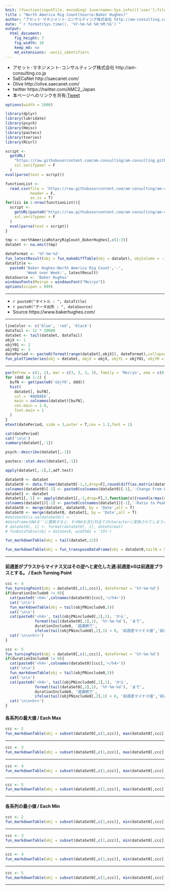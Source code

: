 ```yaml
---
knit: (function(inputFile, encoding) {username<-Sys.info()['user'];fileName<-'defaultPath.csv';pathToFile <-paste0('C:/Users/', username,'/Desktop/pathToCSV/');setwd(pathToFile);buf0<-read.csv(fileName,header = F,skip = 0,stringsAsFactor = F,check.names = F,fileEncoding = 'utf-8');timeStamp<-format(Sys.time(),'%Y%m%d%H%M%S');rmarkdown::render(inputFile, encoding = encoding, output_file = paste0('C:/Users/',username,buf0[2,1],'charts/','am-consulting.co.jp-NorthAmericaRigCount.html')) })
title : "North America Rig Count(Source:Baker Hughes)"
author: "アセット･マネジメント･コンサルティング株式会社 http://am-consulting.co.jp"
date: "`r format(Sys.time(), '%Y-%m-%d %H:%M:%S')`"
output: 
  html_document:
    fig_height: 7
    fig_width: 10
    keep_md: no
    md_extensions: -ascii_identifiers 
---
```

<link href="http://knowledgevault.saecanet.com/components/rmarkdown-html.css" rel="stylesheet"> 
<script src="http://knowledgevault.saecanet.com/components/JavascriptCode.js"></script>
<style>.main-container {max-width : 1000px;}</style>

- アセット･マネジメント･コンサルティング株式会社 http://am-consulting.co.jp
- SaECaNet http://saecanet.com/
- Olive http://olive.saecanet.com/
- twitter https://twitter.com/AMC2_Japan
- 本ページへのリンクを共有:<a href="https://twitter.com/share" class="twitter-share-button" data-via="AMC2_Japan" data-size="large">Tweet</a> <script>!function(d,s,id){var js,fjs=d.getElementsByTagName(s)[0],p=/^http:/.test(d.location)?'http':'https';if(!d.getElementById(id)){js=d.createElement(s);js.id=id;js.src=p+'://platform.twitter.com/widgets.js';fjs.parentNode.insertBefore(js,fjs);}}(document, 'script', 'twitter-wjs');</script>

```r
options(width = 1000)
```

```r
library(dplyr)
library(lubridate)
library(psych)
library(Hmisc)
library(pastecs)
library(tseries)
library(RCurl)
```

```r
script <-
  getURL(
    "https://raw.githubusercontent.com/am-consulting/am-consulting.github.io/master/importNorthAmericaRotaryRigCount.r",
    ssl.verifypeer = F
  )
eval(parse(text = script))
```

```r
functionList <-
  read.csv(file = 'https://raw.githubusercontent.com/am-consulting/am-consulting.github.io/master/csv/functionList.csv',
           header = F,
           as.is = T)
for(iii in 1:nrow(functionList)){
  script <- 
    getURL(paste0("https://raw.githubusercontent.com/am-consulting/am-consulting.github.io/master/", functionList[iii,1]),
    ssl.verifypeer = F
  )
  eval(parse(text = script))
}
```

```r
tmp <- northAmericaRotaryRigCount_BakerHughes[,c(1:3)]
dataSet <- na.omit(tmp)
```

```r
dateFormat <- '%Y-%m-%d'
fun_latestResult(obj = fun_makeDiffTable(obj = dataSet), objColumn = -1, dateFormat = dateFormat)
dataTitle <-
  paste0('Baker Hughes:North America Rig Count','-',
         'Week over Week:', latestResult)
dataSource <- 'Baker Hughes'
windowsFonts(Meiryo = windowsFont("Meiryo"))
options(scipen = 999)
```

***

- `r paste0("タイトル : ", dataTitle)`
- `r paste0("データ出所 : ", dataSource)`
- Source https://www.bakerhughes.com/

***

```r
lineColor <- c('blue', 'red', 'black')
dataTail <- 12 * 20000
dataSet <- tail(dataSet, dataTail)
objX <- 1
objY01 <- 2
objY02 <- 3
datePeriod <- paste0(format(range(dataSet[,objX]), dateFormat),collapse = '~')
fun_plotTimeSeries(obj = dataSet, objX = objX, objYL = objY01, objYR = objY02, dataSource = dataSource,lwdR = 1)
```

***

```r
par(mfrow = c(1, 2), mar = c(3, 3, 3, 3), family = 'Meiryo', oma = c(0, 0, 3, 0))
for (ddd in 1:2) {
  bufN <- get(paste0('objY0', ddd))
  hist(
    dataSet[, bufN],
    col = '#ADD8E6',
    main = colnames(dataSet)[bufN],
    cex.main = 1.0,
    font.main = 1
  )
}
mtext(datePeriod, side = 3,outer = T,cex = 1.2,font = 1)
```

```r
cat(datePeriod)
cat('\n\n')
summary(dataSet[,-1])
```

```r
psych::describe(dataSet[,-1])
```

```r
pastecs::stat.desc(dataSet[,-1]) 
```

```r
apply(dataSet[,-1],2,adf.test)
```

```r
dataSet0 <- dataSet
dataSet0 <- data.frame(dataSet0[-1,1,drop=F],round(diff(as.matrix(dataSet0[,-1,drop=F])),10),check.names = F)
colnames(dataSet0)[-1] <- paste0(colnames(dataSet0)[-1],'-Change From Last Data')
dataSet1 <- dataSet
dataSet1[,-1] <- apply(dataSet1[,-1,drop=F],2,function(x){round(x/max(x)*100,0)})
colnames(dataSet1)[-1] <- paste0(colnames(dataSet1)[-1],'-Ratio to Peak(%)')
dataSet0 <- merge(dataSet, dataSet0, by = 'Date',all = T)
dataSet0 <- merge(dataSet0, dataSet1, by = 'Date',all = T)
#dataSet0[is.na(dataSet0)] <- ''
#dataframeのNAを''に置換すると、そのNAを含む列全てがcharacterに変換されてしまうので注意
# dataSet0[, 1] <- format(dataSet0[, 1], dateFormat)
# funDataTable(obj = dataSet0, width01 = '15%')
```

```r
fun_markdownTable(obj = tail(dataSet,12))
```

```r
fun_markdownTable(obj = fun_transposeDataFrame(obj = dataSet0,tailN = 5))
```

***
#### 前週差がプラスからマイナス又はその逆へと変化した週:前週差±0は前週差プラスとする。 / Each Turning Point

```r
ccc <- 4
fun_turningPoint(obj = dataSet0[,c(1,ccc)], dateFormat = '%Y-%m-%d')
if(durationInclude0 != 0){
  cat(paste0('<h4>',colnames(dataSet0)[ccc],'</h4>'))
  cat('\n\n')
  fun_markdownTable(obj = tail(objPNinclude0,5))
  cat('\n\n')
  cat(paste0('<h4>', tail(objPNinclude0[,1],1), 'から',
             format(tail(dataSet0[,1],1), '%Y-%m-%d'), 'まで',
             durationInclude0, '週連続で',
             ifelse(tail(objPNinclude0[,2],1) < 0, '前週差マイナス値','前週差プラス値'), '</h4>'))
  cat('\n\n<hr>')
}
```

```r
ccc <- 5
fun_turningPoint(obj = dataSet0[,c(1,ccc)], dateFormat = '%Y-%m-%d')
if(durationInclude0 != 0){
  cat(paste0('<h4>',colnames(dataSet0)[ccc],'</h4>'))
  cat('\n\n')
  fun_markdownTable(obj = tail(objPNinclude0,5))
  cat('\n\n')
  cat(paste0('<h4>', tail(objPNinclude0[,1],1), 'から',
             format(tail(dataSet0[,1],1), '%Y-%m-%d'), 'まで',
             durationInclude0, '週連続で',
             ifelse(tail(objPNinclude0[,2],1) < 0, '前週差マイナス値','前週差プラス値'), '</h4>'))
  cat('\n\n<hr>')
}
```

#### 各系列の最大値 / Each Max

```r
ccc <- 2
fun_markdownTable(obj = subset(dataSet0[,c(1,ccc)], max(dataSet0[,ccc],na.rm = T)==dataSet0[,ccc]))
```

***

```r
ccc <- 3
fun_markdownTable(obj = subset(dataSet0[,c(1,ccc)], max(dataSet0[,ccc],na.rm = T)==dataSet0[,ccc]))
```

***

```r
ccc <- 4
fun_markdownTable(obj = subset(dataSet0[,c(1,ccc)], max(dataSet0[,ccc],na.rm = T)==dataSet0[,ccc]))
```

***

```r
ccc <- 5
fun_markdownTable(obj = subset(dataSet0[,c(1,ccc)], max(dataSet0[,ccc],na.rm = T)==dataSet0[,ccc]))
```

***
#### 各系列の最小値 / Each Min

```r
ccc <- 2
fun_markdownTable(obj = subset(dataSet0[,c(1,ccc)], min(dataSet0[,ccc],na.rm = T)==dataSet0[,ccc]))
```

***

```r
ccc <- 3
fun_markdownTable(obj = subset(dataSet0[,c(1,ccc)], min(dataSet0[,ccc],na.rm = T)==dataSet0[,ccc]))
```

***

```r
ccc <- 4
fun_markdownTable(obj = subset(dataSet0[,c(1,ccc)], min(dataSet0[,ccc],na.rm = T)==dataSet0[,ccc]))
```

***

```r
ccc <- 5
fun_markdownTable(obj = subset(dataSet0[,c(1,ccc)], min(dataSet0[,ccc],na.rm = T)==dataSet0[,ccc]))
```

***

<script>MakeNegative();</script>
<script>
  (function(i,s,o,g,r,a,m){i['GoogleAnalyticsObject']=r;i[r]=i[r]||function(){
  (i[r].q=i[r].q||[]).push(arguments)},i[r].l=1*new Date();a=s.createElement(o),
  m=s.getElementsByTagName(o)[0];a.async=1;a.src=g;m.parentNode.insertBefore(a,m)
  })(window,document,'script','https://www.google-analytics.com/analytics.js','ga');

  ga('create', 'UA-3077339-5', 'auto');
  ga('send', 'pageview');

</script>
